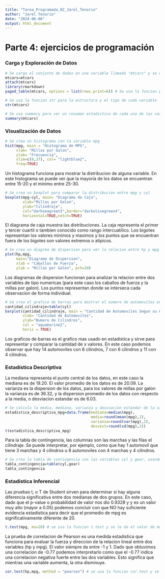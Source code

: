 ```yaml
---
title: "Tarea_Programada_02_Jarel_Tenorio"
author: "Jarel Tenorio"
date: "2024-06-06"
output: html_document
---
```


# Parte 4: ejercicios de programación

### Carga y Exploración de Datos
```r
# Se carga el conjunto de dados en una variable llamada "mtcars" y se usa attach para poder usar las varibales sin tener que usar el $
mtcars=mtcars
attach(mtcars)
library(rmarkdown)
paged_table(mtcars, options = list(rows.print=6)) # Se usa la funcion paged_table para que, al pasarse a un html se muestren solo 6 observaciones por pagina
```

```r
# Se usa la funcion str para la estructura y el tipo de cada variable
str(mtcars)
```

```r
# Se usa summary para ver un resumen estadistico de cada una de las variables numericas
summary(mtcars)
```

### Visualización de Datos
```r
# Se crea un histograma con la variable mpg
hist(mpg, main = "Histograma de MPG",
     xlab= "Millas por Galon",
     ylab= "Frecuencia",
     xlim=c(8,37), col= "lightblue2",
     freq=TRUE)
```

Un histograma funciona para mostrar la distribucion de alguna variable. En este histograma se puede ver que la mayoria de los datos se encuentran entre 15-20 y el minimo entre 25-30.


```r
# Se crea un boxplot para comparar la distribucion entre mpg y cyl
boxplot(mpg~cyl, main= "Diagrama de Caja",
        xlab="Millas por Galon",
        ylab="Cilindraje",
        col="darkseagreen3",border="darkolivegreen4",
        horizontal=TRUE,notch=TRUE)
```

El diagrama de caja muestra las distribuciones. La caja representa el primer y tercer cuartil o tambien conocido como rango intercuatilico. Los bigotes representan los valores minimos y maximos y los puntos que se encuentran fuera de los bigotes son valores extremos o atipicos.


```r
# Se crea un diagrma de dispersion para ver la relacion entre hp y mpg
plot(hp,mpg,
     main="Diagrama de Dispersion",
     xlab = "Caballos de Fuerza",
     ylab = "Millas por Galon", pch=20)
```

Los diagramas de dispersion funcionan para analizar la relacion entre dos variables de tipo numericas (para este caso los caballos de fuerza y la millas por galon). Los puntos representan donde se interseca cada observacion de forma individual.


```r
# Se crea el grafico de barras para mostrar el numero de automoviles en cada categoria de cilindros
cantidad_cilindraje=table(cyl)
barplot(cantidad_cilindraje, main = "Cantidad de Automoviles Segun su Cilindraje",
        xlab= "Cantidad de Automoviles",
        ylab="Numero de Cilindros",
        col = "aquamarine2",
        horiz = TRUE)
```

Los graficos de barras es el grafico mas usado en estadistica y sirve para representar y comparar la cantidad de x valores. En este caso podemos observar que hay 14 automoviles con 8 cilindros, 7 con 6 cilindros y 11 con 4 cilindros.


### Estadística Descriptiva

La mediana representa el punto central de los datos, en este caso la mediana es de 19.20.
El valor promedio de los datos es de 20.09. 
La varianza es la dispersion de los datos, para los valores de millas por galon la varianza es de 36.32, y la dispersion promedio de los datos con respecto a la media, o desviacion estandar es de 6.03.

```r
# Se calcula la media, mediana, varianza y desviacion estandar de la variable mpg
estadistica_descriptiva_mpg=data.frame(mediana=median(mpg),
                                       media=round(mean(mpg),2),
                                       varianza=round(var(mpg),2),
                                       desvest=round(sd(mpg),2))
t(estadistica_descriptiva_mpg)
```

Para la tabla de contingencia, las columnas son las marchas y las filas el cilindraje. Se puede interpretar, por ejemplo, como que hay 1 automovil que tiene 3 marchas y 4 cilindros u 8 automoviles con 4 marchas y 4 cilindros.

```r
# Se crea la tabla de contingencia con las variables cyl y gear, usando la funcion table
tabla_contingencia=table(cyl,gear)
tabla_contingencia
```

### Estadística Inferencial

Las pruebas t, o T de Student sirven para determinar si hay alguna diferencia significativa entre dos medianas de dos grupos. En este caso, dado que el p-value o probabilidad de valor nos dio 0.9328 y y es un valor muy alto (mayor a 0.05) podemos concluir con que NO hay suficiente evidencia estadistica para decir que el promedio de mpg es significativamente diferente de 20.

```r
t.test(mpg, mu=20) # se usa la funcion t.test y se le da el valor de mu, en este caso de 20
```

La prueba de correlacion de Pearson es una medida estadistica que funciona para evaluar la fuerza y direccion de la relacion lineal entre dos variables (hp y mpg). El valor siempre da entre -1 y 1.
Dado que obtuvimos una correlacion de -0.77 podemos interpretarlo como que el -0.77 indica una correlacion negativa fuerte entre las dos variables. Esto significa que mientras una variable aumenta, la otra disminuye.

```r
cor.test(hp,mpg, method = "pearson") # se usa la funcion cor.test y se aclara que el metodo a usar es Pearson
```

